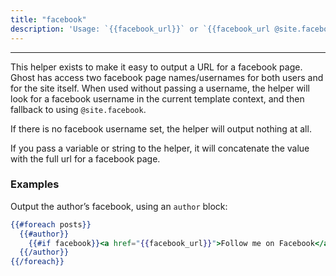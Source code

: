 ```yaml
---
title: "facebook"
description: 'Usage: `{{facebook_url}}` or `{{facebook_url @site.facebook}}` or `{{facebook_url "myfavouritepage"}}`'
---
```


***


This helper exists to make it easy to output a URL for a facebook page. Ghost has access two facebook page names/usernames for both users and for the site itself. When used without passing a username, the helper will look for a facebook username in the current template context, and then fallback to using `@site.facebook`.

If there is no facebook username set, the helper will output nothing at all.

If you pass a variable or string to the helper, it will concatenate the value with the full url for a facebook page.

### Examples

Output the author’s facebook, using an `author` block:

```handlebars
{{#foreach posts}}
  {{#author}}
    {{#if facebook}}<a href="{{facebook_url}}">Follow me on Facebook</a>{{/if}}
  {{/author}}
{{/foreach}}
```
